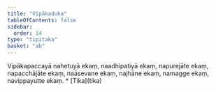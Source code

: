 ```yaml
---
title: "Vipākaduka"
tableOfContents: false
sidebar:
  order: 14
type: "tipitaka"
basket: "ab"
---
```



<DynamicBreadcrumb />

<Division number="240">

<Paragraph number="772">
Vipākapaccayā nahetuyā ekaṃ, naadhipatiyā ekaṃ, napurejāte ekaṃ, napacchājāte ekaṃ, naāsevane ekaṃ, najhāne ekaṃ, namagge ekaṃ, navippayutte ekaṃ.

</Paragraph>
</Division>

<TableOfContents>
* [Tika](tika)
</TableOfContents>